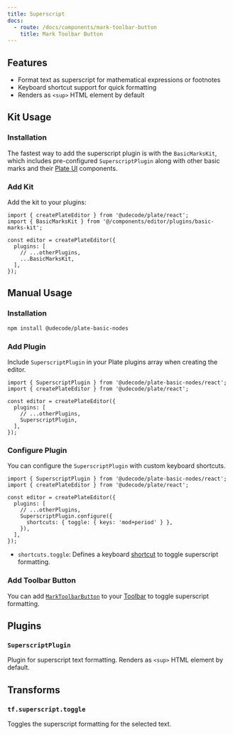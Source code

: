 ```yaml
---
title: Superscript
docs:
  - route: /docs/components/mark-toolbar-button
    title: Mark Toolbar Button
---
```


<ComponentPreview name="basic-marks-demo" />

<PackageInfo>

## Features

- Format text as superscript for mathematical expressions or footnotes
- Keyboard shortcut support for quick formatting
- Renders as `<sup>` HTML element by default

</PackageInfo>

## Kit Usage

<Steps>

### Installation

The fastest way to add the superscript plugin is with the `BasicMarksKit`, which includes pre-configured `SuperscriptPlugin` along with other basic marks and their [Plate UI](/docs/installation/plate-ui) components.

<ComponentSource name="basic-marks-kit" />

### Add Kit

Add the kit to your plugins:

```tsx
import { createPlateEditor } from '@udecode/plate/react';
import { BasicMarksKit } from '@/components/editor/plugins/basic-marks-kit';

const editor = createPlateEditor({
  plugins: [
    // ...otherPlugins,
    ...BasicMarksKit,
  ],
});
```

</Steps>

## Manual Usage

<Steps>

### Installation

```bash
npm install @udecode/plate-basic-nodes
```

### Add Plugin

Include `SuperscriptPlugin` in your Plate plugins array when creating the editor.

```tsx
import { SuperscriptPlugin } from '@udecode/plate-basic-nodes/react';
import { createPlateEditor } from '@udecode/plate/react';

const editor = createPlateEditor({
  plugins: [
    // ...otherPlugins,
    SuperscriptPlugin,
  ],
});
```

### Configure Plugin

You can configure the `SuperscriptPlugin` with custom keyboard shortcuts.

```tsx
import { SuperscriptPlugin } from '@udecode/plate-basic-nodes/react';
import { createPlateEditor } from '@udecode/plate/react';

const editor = createPlateEditor({
  plugins: [
    // ...otherPlugins,
    SuperscriptPlugin.configure({
      shortcuts: { toggle: { keys: 'mod+period' } },
    }),
  ],
});
```

- `shortcuts.toggle`: Defines a keyboard [shortcut](/docs/plugin-shortcuts) to toggle superscript formatting.

### Add Toolbar Button

You can add [`MarkToolbarButton`](/docs/components/mark-toolbar-button) to your [Toolbar](/docs/toolbar) to toggle superscript formatting.

</Steps>

## Plugins

### `SuperscriptPlugin`

Plugin for superscript text formatting. Renders as `<sup>` HTML element by default.

## Transforms

### `tf.superscript.toggle`

Toggles the superscript formatting for the selected text. 